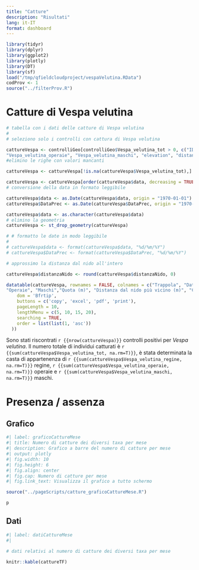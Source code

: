 ```yaml
---
title: "Catture"
description: "Risultati"
lang: it-IT
format: dashboard
---
```


```r
library(tidyr)
library(dplyr)
library(ggplot2)
library(plotly)
library(DT)
library(sf)
load("/tmp/qfieldcloudproject/vespaVelutina.RData")
codProv <- 1
source("../filterProv.R")

```

# Catture di Vespa velutina

```r
# tabella con i dati delle catture di Vespa velutina
# 
# seleziono solo i controlli con cattura di Vespa velutina

cattureVespa <- controlliGeo[controlliGeo$Vespa_velutina_tot > 0, c("ID", "data", "DataPrec",  "Vespa_velutina_tot","Vespa_velutina_regine", 
"Vespa_velutina_operaie", "Vespa_velutina_maschi", "elevation", "distanzaNido", "comune")]
#elimino le righe con valori mancanti

cattureVespa <- cattureVespa[!is.na(cattureVespa$Vespa_velutina_tot),]

cattureVespa <- cattureVespa[order(cattureVespa$data, decreasing = TRUE),] # ordino per data decrescente
# conversione della data in formato leggibile

cattureVespa$data <- as.Date(cattureVespa$data, origin = "1970-01-01")
cattureVespa$DataPrec <- as.Date(cattureVespa$DataPrec, origin = "1970-01-01")

cattureVespa$data <- as.character(cattureVespa$data)
# elimino la geometria
cattureVespa <- st_drop_geometry(cattureVespa)

# # formatto le date in modo leggibile
# 
# cattureVespa$data <- format(cattureVespa$data, "%d/%m/%Y")
# cattureVespa$DataPrec <- format(cattureVespa$DataPrec, "%d/%m/%Y")

# approssimo la distanza dal nido all'intero

cattureVespa$distanzaNido <- round(cattureVespa$distanzaNido, 0)

datatable(cattureVespa, rownames = FALSE, colnames = c("Trappola", "Data controllo", "Data carica", "Totale individui", "Regine", 
"Operaie", "Maschi","Quota (m)", "Distanza dal nido più vicino (m)", "Comune"), extensions = 'Buttons', options = list(
    dom = 'Bfrtip',
    buttons = c('copy', 'excel', 'pdf', 'print'),
    pageLength = 10, 
    lengthMenu = c(5, 10, 15, 20), 
    searching = TRUE, 
    order = list(list(1, 'asc'))
  ))

```

Sono stati riscontrati `r {{nrow(cattureVespa)}}` controlli positivi per *Vespa velutina*. Il numero totale di individui catturati è `r {{sum(cattureVespa$Vespa_velutina_tot, na.rm=T)}}`, è stata determinata la casta di appartenenza di `r {{sum(cattureVespa$Vespa_velutina_regine, na.rm=T)}}` regine, `r {{sum(cattureVespa$Vespa_velutina_operaie, na.rm=T)}}` operaie e `r {{sum(cattureVespa$Vespa_velutina_maschi, na.rm=T)}}` maschi.



# Presenza / assenza

::: panel-tabset
## Grafico

```r
#| label: graficoCattureMese
#| title: Numero di catture dei diversi taxa per mese
#| description: Grafico a barre del numero di catture per mese
#| output: plotly
#| fig.width: 10
#| fig.height: 6
#| fig.align: center
#| fig.cap: Numero di catture per mese
#| fig.link_text: Visualizza il grafico a tutto schermo

source("../pageScripts/catture_graficoCattureMese.R")

p

```

## Dati

```r
#| label: datiCattureMese
#| 

# dati relativi al numero di catture dei diversi taxa per mese

knitr::kable(cattureTF)


```
:::

<!-- # Quantità -->

<!-- ::: panel-tabset -->
<!-- ## Grafico -->

<!-- ```{r graficoCattureMeseTot, echo=FALSE, warning=FALSE} -->
<!-- #| label: graficoCattureMeseTot -->
<!-- #| title: Numero totale di catture per mese -->
<!-- #| description: Grafico a torta del numero totale di esemplari catturati per taxon con switch del mese -->
<!-- #| output: plotly -->
<!-- #| fig.width: 10 -->
<!-- #| fig.height: 6 -->
<!-- #| fig.align: center -->
<!-- #| fig.cap: Numero di catture per mese -->
<!-- #| fig.link_text: Visualizza il grafico a tutto schermo -->
<!-- #|  -->

<!-- source("../pageScripts/catture_graficoCattureMeseTot.R") -->

<!-- p -->

<!-- ``` -->

<!-- ## Dati -->

<!-- ```{r datiCattureMeseTot, echo=FALSE} -->
<!-- #| label: datiCattureMeseTot -->

<!-- # dati relativi al numero totale di catture per mese -->

<!-- knitr::kable(cattureTot[, -1])  -->

<!-- ``` -->
<!-- ::: -->

<!-- # Quantità Vespidae -->

<!-- ```{r graficoCattureMeseVespTot, echo=FALSE, warning=FALSE} -->
<!-- #| label: graficoCattureVespaMeseTot -->
<!-- #| title: Numero totale di catture di Vespidae per mese -->
<!-- #| description: Grafico a torta del numero totale di esemplari catturati per taxon con switch del mese -->
<!-- #| output: plotly -->
<!-- #| fig.width: 10 -->
<!-- #| fig.height: 6 -->
<!-- #| fig.align: center -->
<!-- #| fig.cap: Numero di catture per mese -->
<!-- #| fig.link_text: Visualizza il grafico a tutto schermo -->
<!-- #|  -->

<!-- source("../pageScripts/catture_graficoCattureMeseVespTot.R") -->

<!-- p -->

<!-- ``` -->

